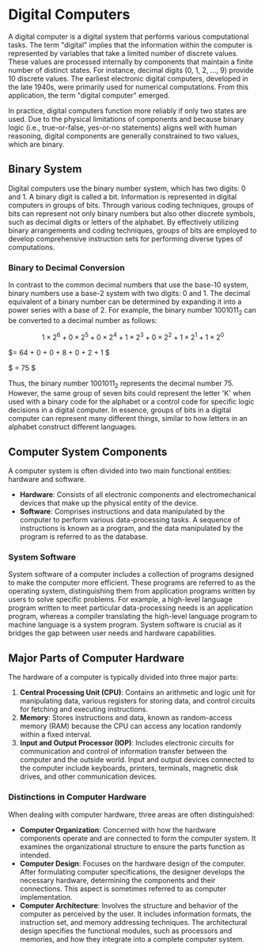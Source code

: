 # Digital Computers

A digital computer is a digital system that performs various computational tasks. The term "digital" implies that the information within the computer is represented by variables that take a limited number of discrete values. These values are processed internally by components that maintain a finite number of distinct states. For instance, decimal digits (0, 1, 2, ..., 9) provide 10 discrete values. The earliest electronic digital computers, developed in the late 1940s, were primarily used for numerical computations. From this application, the term "digital computer" emerged.

In practice, digital computers function more reliably if only two states are used. Due to the physical limitations of components and because binary logic (i.e., true-or-false, yes-or-no statements) aligns well with human reasoning, digital components are generally constrained to two values, which are binary.

## Binary System

Digital computers use the binary number system, which has two digits: 0 and 1. A binary digit is called a bit. Information is represented in digital computers in groups of bits. Through various coding techniques, groups of bits can represent not only binary numbers but also other discrete symbols, such as decimal digits or letters of the alphabet. By effectively utilizing binary arrangements and coding techniques, groups of bits are employed to develop comprehensive instruction sets for performing diverse types of computations.

### Binary to Decimal Conversion

In contrast to the common decimal numbers that use the base-10 system, binary numbers use a base-2 system with two digits: 0 and 1. The decimal equivalent of a binary number can be determined by expanding it into a power series with a base of 2. For example, the binary number $1001011_2$ can be converted to a decimal number as follows:

$$ 1 \times 2^6 + 0 \times 2^5 + 0 \times 2^4 + 1 \times 2^3 + 0 \times 2^2 + 1 \times 2^1 + 1 \times 2^0 $$

$= 64 + 0 + 0 + 8 + 0 + 2 + 1 $

$ = 75 $

Thus, the binary number $1001011_2$ represents the decimal number 75. However, the same group of seven bits could represent the letter 'K' when used with a binary code for the alphabet or a control code for specific logic decisions in a digital computer. In essence, groups of bits in a digital computer can represent many different things, similar to how letters in an alphabet construct different languages.

## Computer System Components

A computer system is often divided into two main functional entities: hardware and software.

- **Hardware**: Consists of all electronic components and electromechanical devices that make up the physical entity of the device.
- **Software**: Comprises instructions and data manipulated by the computer to perform various data-processing tasks. A sequence of instructions is known as a program, and the data manipulated by the program is referred to as the database.

### System Software

System software of a computer includes a collection of programs designed to make the computer more efficient. These programs are referred to as the operating system, distinguishing them from application programs written by users to solve specific problems. For example, a high-level language program written to meet particular data-processing needs is an application program, whereas a compiler translating the high-level language program to machine language is a system program. System software is crucial as it bridges the gap between user needs and hardware capabilities.

## Major Parts of Computer Hardware

The hardware of a computer is typically divided into three major parts:

1. **Central Processing Unit (CPU)**: Contains an arithmetic and logic unit for manipulating data, various registers for storing data, and control circuits for fetching and executing instructions.
2. **Memory**: Stores instructions and data, known as random-access memory (RAM) because the CPU can access any location randomly within a fixed interval.
3. **Input and Output Processor (IOP)**: Includes electronic circuits for communication and control of information transfer between the computer and the outside world. Input and output devices connected to the computer include keyboards, printers, terminals, magnetic disk drives, and other communication devices.

### Distinctions in Computer Hardware

When dealing with computer hardware, three areas are often distinguished:

- **Computer Organization**: Concerned with how the hardware components operate and are connected to form the computer system. It examines the organizational structure to ensure the parts function as intended.
- **Computer Design**: Focuses on the hardware design of the computer. After formulating computer specifications, the designer develops the necessary hardware, determining the components and their connections. This aspect is sometimes referred to as computer implementation.
- **Computer Architecture**: Involves the structure and behavior of the computer as perceived by the user. It includes information formats, the instruction set, and memory addressing techniques. The architectural design specifies the functional modules, such as processors and memories, and how they integrate into a complete computer system.
